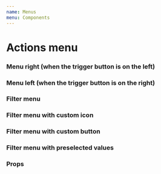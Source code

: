 ```yaml
---
name: Menus
menu: Components
---
```



# Actions menu

<PackageMetadata pkg={pkg}/>


### Menu right (when the trigger button is on the left)
<Playground>
    <div style={{width: '200px', display: 'flex', justifyContent: 'flex-start'}}>
        <ActionsMenu actions={actions} menuPosition='right' />
    </div>
</Playground>


### Menu left (when the trigger button is on the right)
<Playground>
    <div style={{width: '100%', display: 'flex', justifyContent: 'flex-end'}}>
        <ActionsMenu actions={actions}  />
    </div>
</Playground>

### Filter menu
<Playground>
    <div style={{width: '100%', display: 'flex', justifyContent: 'flex-start'}}>
        <FilterMenu actions={actions} menuPosition='right' initialChecked/>
    </div>
</Playground>

### Filter menu with custom icon
<Playground>
    <div style={{width: '100%', display: 'flex', justifyContent: 'flex-start'}}>
        <FilterMenu actions={actions} menuPosition='right' initialChecked icon={IconChat}/>
    </div>
</Playground>

### Filter menu with custom button
<Playground>
    <div style={{width: '100%', display: 'flex', justifyContent: 'flex-start'}}>
        <FilterMenu actions={actions} menuPosition='right' initialChecked text='Test'/>
    </div>
</Playground>

### Filter menu with preselected values
<Playground>
    <div style={{width: '100%', display: 'flex', justifyContent: 'flex-start'}}>
    <FilterMenu
      actions={actions}
      menuPosition="right"
      text="Test"
      selected={['edit']}
    />
    </div>
</Playground>


### Props
<Props of={ActionsMenu} />
